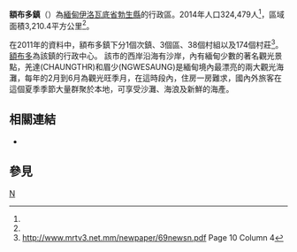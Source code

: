 {{Infobox settlement
|native_name = ငပုတော်မြို့နယ်
|official_name = 額布多鎮
|pushpin_map = Burma
|settlement_type = [[勃生縣|勃生縣]]行政區
|image_skyline = 
|image_map = 
|map_caption = 
|subdivision_type = 國家
|subdivision_name = {{flag|Burma}}
|subdivision_type1 = [[缅甸行政区划|省]]
|subdivision_name1 = [[伊洛瓦底省|伊洛瓦底省]]
|subdivision_type2 = [[縣_(緬甸)|縣]]
|subdivision_name2 = [[勃生縣|勃生縣]]
|subdivision_type3 = 行政中心
|subdivision_name3 = [[額布多|額布多]]
|unit_pref = 
|area_total_km2 = 3,210.4
|population = 324,479
|population_as_of = 2014<ref name=citypopulation>[http://www.citypopulation.de/php/myanmar-admin.php MYANMAR: Administrative Division]. Citypopulation</ref>
|population_density_km2 = 101.07
|coordinates_display = inline,title
|coordinates_region = MM
|latNS = N
|latd = 16
|latm = 32
|lats = 16
|longEW = E
|longd = 94
|longm = 41
|longs = 37
|elevation_ft = 
|elevation_m = 
|timezone = [[Myanmar_Standard_Time|MST]]
|utc_offset = +6:30
|website =
}}

'''額布多鎮'''（{{lang-my|ငပုတော်မြို့နယ်}}）為[[緬甸|緬甸]][[伊洛瓦底省|伊洛瓦底省]][[勃生縣|勃生縣]]的行政區。2014年人口324,479人<ref name=citypopulation/>，區域面積3,210.4平方公里<ref name=citypopulation/>。

在2011年的資料中，額布多鎮下分1個次鎮、3個區、38個村組以及174個村莊<ref>http://www.mrtv3.net.mm/newpaper/69newsn.pdf{{dead link|date=十一月 2017 |bot=InternetArchiveBot }} Page 10 Column 4</ref>。[[額布多|額布多]]為該鎮的行政中心。
該市的西岸沿海有沙岸，內有緬甸少數的著名觀光景點，羌達(CHAUNGTHR)和眉少(NGWESAUNG)是緬甸境內最漂亮的兩大觀光海灘，每年的2月到6月為觀光旺季月，在這時段內，住房一房難求，國內外旅客在這個夏季季節大量群聚於本地，可享受沙灘、海浪及新鮮的海產。

==相關連結==
*{{link-en|額布多鎮村莊列表|List of villages in Ngapudaw Township}}

==參見==
{{Reflist}}

{{Ayeyarwady Division|state=collapsed}}

[[Category:伊洛瓦底省鎮區|N]]

{{Myanmar-stub}}